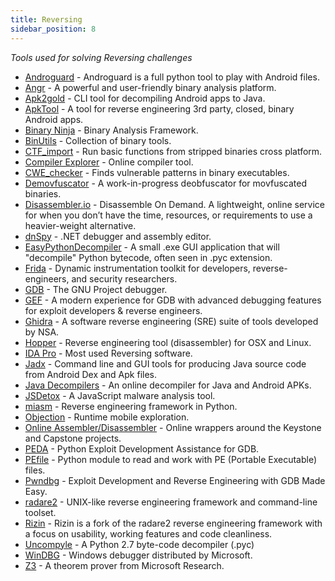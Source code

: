 ```yaml
---
title: Reversing
sidebar_position: 8
---
```


*Tools used for solving Reversing challenges*

 - [Androguard](https://github.com/androguard/androguard) - Androguard is a full python tool to play with Android files.
 - [Angr](https://github.com/angr/angr) - A powerful and user-friendly binary analysis platform.
 - [Apk2gold](https://github.com/lxdvs/apk2gold) - CLI tool for decompiling Android apps to Java.
 - [ApkTool](https://ibotpeaches.github.io/Apktool/) - A tool for reverse engineering 3rd party, closed, binary Android apps.
 - [Binary Ninja](https://binary.ninja/) - Binary Analysis Framework.
 - [BinUtils](https://www.gnu.org/software/binutils/binutils.html) - Collection of binary tools.
 - [CTF_import](https://github.com/sciencemanx/ctf_import) - Run basic functions from stripped binaries cross platform.
 - [Compiler Explorer](https://godbolt.org/) - Online compiler tool.
 - [CWE_checker](https://github.com/fkie-cad/cwe_checker) - Finds vulnerable patterns in binary executables.
 - [Demovfuscator](https://github.com/kirschju/demovfuscator) - A work-in-progress deobfuscator for movfuscated binaries.
 - [Disassembler.io](https://onlinedisassembler.com/static/home/index.html) - Disassemble On Demand. 
A lightweight, online service for when you don’t have the time, resources, or requirements to use a heavier-weight alternative.
 - [dnSpy](https://github.com/dnSpy/dnSpy) - .NET debugger and assembly editor.
 - [EasyPythonDecompiler](https://sourceforge.net/projects/easypythondecompiler/) - A small .exe GUI application that will "decompile" Python bytecode, often seen in .pyc extension.
 - [Frida](https://github.com/frida/) - Dynamic instrumentation toolkit for developers, reverse-engineers, and security researchers.
 - [GDB](https://www.gnu.org/software/gdb/) - The GNU Project debugger.
 - [GEF](https://github.com/hugsy/gef) - A modern experience for GDB with advanced debugging features for exploit developers & reverse engineers.
 - [Ghidra](https://ghidra-sre.org/) - A software reverse engineering (SRE) suite of tools developed by NSA.
 - [Hopper](https://www.hopperapp.com/) - Reverse engineering tool (disassembler) for OSX and Linux.
 - [IDA Pro](https://hex-rays.com/ida-pro/) - Most used Reversing software.
 - [Jadx](https://github.com/skylot/jadx) - Command line and GUI tools for producing Java source code from Android Dex and Apk files.
 - [Java Decompilers](http://www.javadecompilers.com/) - An online decompiler for Java and Android APKs.
 - [JSDetox](https://github.com/svent/jsdetox) - A JavaScript malware analysis tool.
 - [miasm](https://github.com/cea-sec/miasm) - Reverse engineering framework in Python.
 - [Objection](https://github.com/sensepost/objection) - Runtime mobile exploration.
 - [Online Assembler/Disassembler](http://shell-storm.org/online/Online-Assembler-and-Disassembler/) - Online wrappers around the Keystone and Capstone projects.
 - [PEDA](https://github.com/longld/peda) - Python Exploit Development Assistance for GDB.
 - [PEfile](https://github.com/erocarrera/pefile) - Python module to read and work with PE (Portable Executable) files.
 - [Pwndbg](https://github.com/pwndbg/pwndbg) - Exploit Development and Reverse Engineering with GDB Made Easy.
 - [radare2](https://github.com/radareorg/radare2) - UNIX-like reverse engineering framework and command-line toolset.
 - [Rizin](https://github.com/rizinorg/rizin) - Rizin is a fork of the radare2 reverse engineering framework with a focus on usability, working features and code cleanliness.
 - [Uncompyle](https://github.com/gstarnberger/uncompyle) -  A Python 2.7 byte-code decompiler (.pyc)
 - [WinDBG](http://www.windbg.org/) - Windows debugger distributed by Microsoft.
 - [Z3](https://github.com/Z3Prover/z3) - A theorem prover from Microsoft Research.
